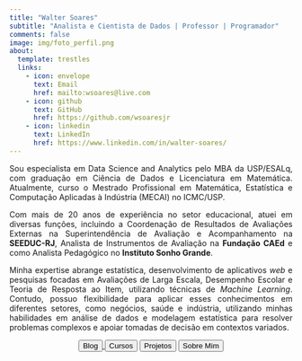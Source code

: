 ```yaml
---
title: "Walter Soares"
subtitle: "Analista e Cientista de Dados | Professor | Programador"
comments: false
image: img/foto_perfil.png
about:
  template: trestles
  links:
    - icon: envelope
      text: Email
      href: mailto:wsoares@live.com
    - icon: github
      text: GitHub
      href: https://github.com/wsoaresjr
    - icon: linkedin
      text: LinkedIn
      href: https://www.linkedin.com/in/walter-soares/  
---
```


<p style="text-align: justify">
Sou especialista em Data Science and Analytics pelo MBA da USP/ESALq, com graduação em Ciência de Dados e Licenciatura em Matemática. Atualmente, curso o Mestrado Profissional em Matemática, Estatística e Computação Aplicadas à Indústria (MECAI) no ICMC/USP.</p>

<p style="text-align: justify">Com mais de 20 anos de experiência no setor educacional, atuei em diversas funções, incluindo a Coordenação de Resultados de Avaliações Externas na Superintendência de Avaliação e Acompanhamento na **SEEDUC-RJ**, Analista de Instrumentos de Avaliação na **Fundação CAEd** e como Analista Pedagógico no **Instituto Sonho Grande**.</p>

<p style="text-align: justify">Minha expertise abrange estatística, desenvolvimento de aplicativos *web* e pesquisas focadas em Avaliações de Larga Escala, Desempenho Escolar e Teoria de Resposta ao Item, utilizando técnicas de *Machine Learning*. Contudo, possuo flexibilidade para aplicar esses conhecimentos em diferentes setores, como negócios, saúde e indústria, utilizando minhas habilidades em análise de dados e modelagem estatística para resolver problemas complexos e apoiar tomadas de decisão em contextos variados.</p>

<center>

::: {.btn-group role="group" aria-label="About"}
<a href="blog.html"> <button type="button" class="btn btn-primary me-md-2 btn-sm">Blog</button> </a><a href="cursos.html"> <button type="button" class="btn btn-primary me-md-2 btn-sm">Cursos</button></a> <a href="projetos.html"><button type="button" class="btn btn-primary me-md-2 btn-sm">Projetos</button></a> <a href="about.html"><button type="button" class="btn btn-primary me-md-2 btn-sm">Sobre Mim</button></a>
:::

</center>
